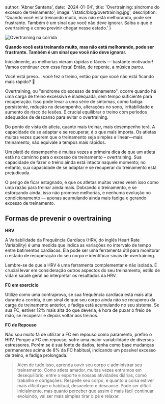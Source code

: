 
  author: 'Abner Santana',
  date: '2024-01-04',
  title: 'Overtraining: síndrome do excesso de treinamento',
  image: '/static/blog/overtraining.jpg',
  description:
  'Quando você está treinando muito, mas não está melhorando, pode ser frustrante. Também é um sinal que você não deve ignorar. Saiba o que é overtraining e como previnir chegar nesse estado.'
}


<Image src={overtraining} alt="Overtraining na corrida" />

**Quando você está treinando muito, mas não está melhorando, pode ser frustrante. Também é um sinal que você não deve ignorar.**

Inicialmente, as melhorias vieram rápidas e fáceis — bastante motivador! Vamos continuar com essa festa! Então, de repente, a música parou. 

Você está preso... você fez o treino, então por que você não está ficando mais rápido? 🤔


Overtraining, ou "síndrome do excesso de treinamento", ocorre quando há uma carga de treino excessiva e inadequada, sem tempo suficiente para recuperação. Isso pode levar a uma série de sintomas, como fadiga persistente, redução no desempenho, alterações no sono, irritabilidade e aumento do risco de lesões. É crucial equilibrar o treino com períodos adequados de descanso para evitar o overtraining.

Do ponto de vista do atleta, quanto mais treinar, mais desempenho terá. A capacidade de se adaptar e se recuperar, é o que mais importa. Os atletas muitas vezes querem que o treinamento seja simples e linear—mais treinamento, não equivale a tempos mais rápidos.

Um platô de desempenho é muitas vezes a primeira dica de que um atleta está no caminho para o excesso de treinamento – overtraining. Sua capacidade de fazer o treino ainda está intacta naquele momento; no entanto, sua capacidade de se adaptar e se recuperar do treinamento está prejudicada.

O perigo de ficar estagnado, é que os atletas muitas vezes veem isso como uma razão para treinar ainda mais. Dobrando o treinamento, e se esforçando ainda, isso não promove melhorias, e nenhuma evolução no condicionamento — apenas acumulando ainda mais fadiga e gerando excesso de treinamento.


## Formas de prevenir o overtraining 

**HRV**

A Variabilidade da Frequência Cardíaca (HRV, do inglês Heart Rate Variability) é uma medida que indica as variações no intervalo de tempo entre batimentos cardíacos. Ela pode ser uma ferramenta útil para monitorar o estado de recuperação do seu corpo e identificar sinais de overtraining.

Lembre-se de que a HRV é uma ferramenta complementar e não isolada. É crucial levar em consideração outros aspectos do seu treinamento, estilo de vida e saúde geral ao interpretar os resultados da HRV.


**FC em exercício**

Utilize como uma contraprova, se sua frequência cardíaca está mais alta durante a corrida, é um sinal de que seu corpo ainda não se recuperou da carga de treinamento anterior, e fadiga está acumulando no seu sistema. Se sua FC, estiver 12% mais alta do que deveria, é hora de puxar o freio de mão, se recuperar e depois voltar aos treinos.


**FC de Repouso**

Não sou muito fã de utilizar a FC em repouso como paramento, prefiro o HRV. Porque a FC em repouso, sofre uma maior variabilidade de diversos estressores. Porém se é sua fonte de dados, tenha como base mudanças permanentes acima de 8% da FC habitual, indicando um possível excesso de treino, e fadiga prolongada.

>Além de tudo isso, aprenda ouvir seu corpo e administrar seu treinamento. Como atleta amador, muitas vezes entramos em desequilíbrio, entre o esporte e nossas atividades diárias, como trabalho e obrigações. Respeite seu corpo, e quanto a coisa estiver mais difícil que o habitual, desacelere e descanse. Pode ser difícil inicialmente, mas quanto perceber que assim é mais fácil continuar evoluindo, vai ser mais simples tirar o pé e relaxar.
